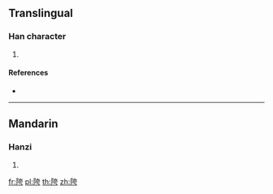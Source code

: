 {{character info/new}}
==Translingual==

===Han character===
{{Han char|rn=170|rad=阜|as=06|sn=9|four=74227|canj=NLKMS}}

# {{defn|Han|sort=阜06}}

====References====
* {{Han ref|kx=1350.110|dkj=41631|dj=1853.030|hdz=64126.010|uh=9653|ud=38483|bh=D0C5|bd=53445}}

----

==Mandarin==

===Hanzi===
{{cmn-hanzi|pin=[[yū]] ([[yu1]])|wg=yü<sup>1</sup>}}

# {{defn|lang=cmn|sort=阜06}}

[[fr:陓]]
[[pl:陓]]
[[th:陓]]
[[zh:陓]]